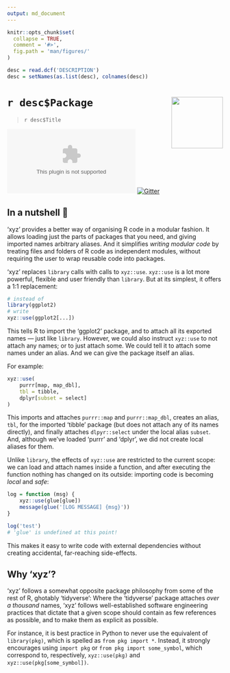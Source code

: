 ```yaml
---
output: md_document
---
```


<!-- README.md is generated from README.rmd. Please edit that file instead! -->

```r
knitr::opts_chunk$set(
  collapse = TRUE,
  comment = '#>',
  fig.path = 'man/figures/'
)

desc = read.dcf('DESCRIPTION')
desc = setNames(as.list(desc), colnames(desc))
```

# `r desc$Package` <img src="man/figures/xyz.svg" align="right" alt="" width="120"/>

> `r desc$Title`

[![Travis CI status](https://travis-ci.org/klmr/mod.csv?branch=develop)](https://travis-ci.org/klmr/mod)
[![Gitter](https://badges.gitter.im/Join%20Chat.svg)](https://gitter.im/klmr/mod?utm_source=badge&utm_medium=badge&utm_campaign=pr-badge&utm_content=badge)

## In a nutshell 🥜

‘xyz’ provides a better way of organising R code in a modular fashion. It allows
loading just the parts of packages that you need, and giving imported names
arbitrary aliases. And it simplifies *writing modular code* by treating files
and folders of R code as independent modules, without requiring the user to
wrap reusable code into packages.

‘xyz’ replaces `library` calls with calls to `xyz::use`. `xyz::use` is a lot
more powerful, flexible and user friendly than `library`. But at its simplest,
it offers a 1:1 replacement:

```r
# instead of
library(ggplot2)
# write
xyz::use(ggplot2[...])
```

This tells R to import the ‘ggplot2’ package, and to attach all its exported
names — just like `library`. However, we could also instruct `xyz::use` to not
attach any names; or to just attach some. We could tell it to attach some names
under an alias. And we can give the package itself an alias.

For example:

```r
xyz::use(
    purrr[map, map_dbl],
    tbl = tibble,
    dplyr[subset = select]
)
```

This imports and attaches `purrr::map` and `purrr::map_dbl`, creates an alias,
`tbl`, for the imported ‘tibble’ package (but does not attach any of its names
directly), and finally attaches `dlpyr::select` under the local alias `subset`.
And, although we’ve loaded ‘purrr’ and ‘dplyr’, we did not create local aliases
for them.

Unlike `library`, the effects of `xyz::use` are restricted to the current scope:
we can load and attach names inside a function, and after executing the function
nothing has changed on its outside: importing code is becoming *local* and
*safe*:

```r
log = function (msg) {
    xyz::use(glue[glue])
    message(glue('[LOG MESSAGE] {msg}'))
}

log('test')
# 'glue' is undefined at this point!
```

This makes it easy to write code with external dependencies without creating
accidental, far-reaching side-effects.

## Why ‘xyz’?

‘xyz’ follows a somewhat opposite package philosophy from some of the rest of R,
ghotably ‘tidyverse’: Where the ‘tidyverse’ package attaches *over a thousand*
names, ‘xyz’ follows well-established software engineering practices that
dictate that a given scope should contain as few references as possible, and to
make them as explicit as possible.

For instance, it is best practice in Python to never use the equivalent of
`library(pkg)`, which is spelled as `from pkg import *`. Instead, it strongly
encourages using `import pkg` or `from pkg import some_symbol`, which correspond
to, respectively, `xyz::use(pkg)` and `xyz::use(pkg[some_symbol])`.
